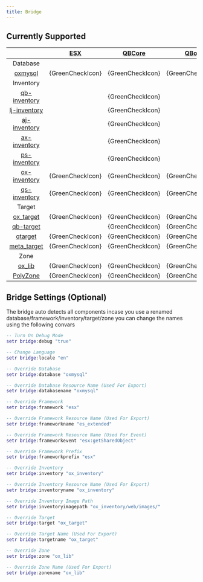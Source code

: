 ```yaml
---
title: Bridge
---
```



## Currently Supported

|  |[ESX](https://github.com/overextended/oxmysql)| [QBCore](https://github.com/qbcore-framework) | [QBox](https://github.com/Qbox-project) | [vRP](https://github.com/vRP-Official-Developers/dunko_vrp) | [NDCore](https://github.com/ND-Framework/ND_Core)  | [OXCore](https://github.com/overextended/ox_core)
| :-: | :-: | :-: | :-: | :-: | :-: | :-: |
| Database | | | | {RedCrossIcon} | {RedCrossIcon} | |
|[oxmysql](https://github.com/overextended/oxmysql)| {GreenCheckIcon} | {GreenCheckIcon} | {GreenCheckIcon} | | | {GreenCheckIcon} |
| Inventory | | | | {RedCrossIcon} |{RedCrossIcon} | |
| [qb-inventory](https://github.com/qbcore-framework/qb-inventory) | | {GreenCheckIcon} |
| [lj-inventory](https://github.com/loljoshie/lj-inventory) | | {GreenCheckIcon} |
| [aj-inventory](https://github.com/ihyajb/aj-inventory) | | {GreenCheckIcon} |
| [ax-inventory](https://github.com/renzuzu/ax-inventory) | | {GreenCheckIcon} |
| [ps-inventory](https://github.com/Project-Sloth/ps-inventory) | | {GreenCheckIcon} |
| [ox-inventory](https://github.com/overextended/ox_inventory) | {GreenCheckIcon} | {GreenCheckIcon} | {GreenCheckIcon} |  |  | {GreenCheckIcon} |
| [qs-inventory](https://buy.quasar-store.com/category/2395209) | {GreenCheckIcon} | {GreenCheckIcon} | {GreenCheckIcon} |
| Target | | | | {RedCrossIcon} |{RedCrossIcon} |
|[ox_target](https://github.com/overextended/ox_target)| {GreenCheckIcon} | {GreenCheckIcon} | {GreenCheckIcon} | | | {GreenCheckIcon} |
|[qb-target](https://github.com/qbcore-framework/qb-target)| | {GreenCheckIcon} | {GreenCheckIcon} | | | |
|[qtarget](https://github.com/overextended/qtarget)| {GreenCheckIcon} | {GreenCheckIcon} | {GreenCheckIcon}  | | | |
|[meta_target](https://github.com/meta-hub/meta_target)| {GreenCheckIcon} | {GreenCheckIcon} | {GreenCheckIcon} | | | |
| Zone | | | | {RedCrossIcon} |{RedCrossIcon} | | {GreenCheckIcon} | | | |
|[ox_lib](https://github.com/overextended/ox_lib)| {GreenCheckIcon} | {GreenCheckIcon} | {GreenCheckIcon} | | | {GreenCheckIcon} |
|[PolyZone](https://github.com/mkafrin/PolyZone)| {GreenCheckIcon} | {GreenCheckIcon} | {GreenCheckIcon} | | | {GreenCheckIcon} |


## Bridge Settings (Optional)

The bridge auto detects all components incase you use a renamed database/framework/inventory/target/zone you can change the names using the following convars

```lua
-- Turn On Debug Mode
setr bridge:debug "true"

-- Change Language
setr bridge:locale "en"

-- Override Database
setr bridge:database "oxmysql"

-- Override Database Resource Name (Used For Export)
setr bridge:databasename "oxmysql"

-- Override Framework
setr bridge:framework "esx"

-- Override Framework Resource Name (Used For Export)
setr bridge:frameworkname "es_extended"

-- Override Framework Resource Name (Used For Event)
setr bridge:frameworkevent "esx:getSharedObject"

-- Override Framework Prefix
setr bridge:frameworkprefix "esx"

-- Override Inventory
setr bridge:inventory "ox_inventory"

-- Override Inventory Resource Name (Used For Export)
setr bridge:inventoryname "ox_inventory"

-- Override Inventory Image Path
setr bridge:inventoryimagepath "ox_inventory/web/images/"

-- Override Target 
setr bridge:target "ox_target"

-- Override Target Name (Used For Export)
setr bridge:targetname "ox_target"

-- Override Zone 
setr bridge:zone "ox_lib"

-- Override Zone Name (Used For Export)
setr bridge:zonename "ox_lib"
```